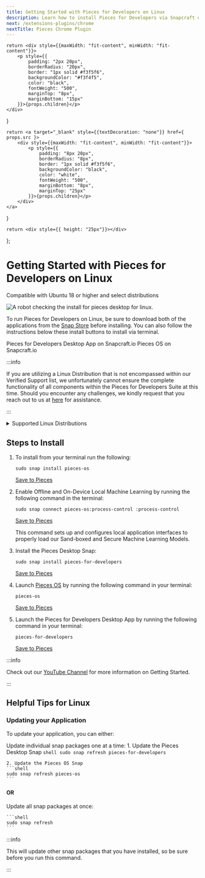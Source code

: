 ```yaml
---
title: Getting Started with Pieces for Developers on Linux
description: Learn how to install Pieces for Developers via Snapcraft or by using Shell/Bash commands on your Linux distro.
next: /extensions-plugins/chrome
nextTitle: Pieces Chrome Plugin
---
```


<link rel="canonical" href="https://docs.pieces.app/installation-getting-started/linux" />

    return <div style={{maxWidth: "fit-content", minWidth: "fit-content"}}>
        <p style={{
            padding: "2px 20px",
            borderRadius: "20px",
            border: "1px solid #f3f5f6",
            backgroundColor: "#f3f4f5",
            color: "black",
            fontWeight: "500",
            marginTop: "8px",
            marginBottom: "15px"
        }}>{props.children}</p>
    </div>
}

    return <a target="_blank" style={{textDecoration: "none"}} href={ props.src }>
        <div style={{maxWidth: "fit-content", minWidth: "fit-content"}}>
            <p style={{
                padding: "8px 20px",
                borderRadius: "8px",
                border: "1px solid #f3f5f6",
                backgroundColor: "black",
                color: "white",
                fontWeight: "500",
                marginBottom: "8px",
                marginTop: "25px"
            }}>{props.children}</p>
        </div>
    </a>
}

    return <div style={{ height: "25px"}}></div>
};

# Getting Started with Pieces for Developers on Linux

<ReleasePill>Compatible with Ubuntu 18 or higher and select distributions</ReleasePill>

![A robot checking the install for pieces desktop for linux.](/assets/installation/robots_linux.png)

To run Pieces for Developers on Linux, be sure to download both of the applications from the <a target="_blank" href="https://snapcraft.io">Snap Store</a> before installing. You can also follow the instructions below these install buttons to install via terminal.

<InstallButton src="https://snapcraft.io/pieces-for-developers">Pieces for Developers Desktop App on Snapcraft.io</InstallButton>
<InstallButton src="https://snapcraft.io/pieces-os">Pieces OS on Snapcraft.io</InstallButton>

<Spacer></Spacer>

:::info

If you are utilizing a Linux Distribution that is not encompassed within our Verified Support list, we unfortunately cannot ensure the complete functionality of all components within the Pieces for Developers Suite at this time. Should you encounter any challenges, we kindly request that you reach out to us at [here](https://getpieces.typeform.com/to/mCjBSIjF#page=installation-linux) for assistance.

:::

<Spacer></Spacer>

<details>
  <summary>Supported Linux Distributions</summary>

  Currently tested and supported Linux distributions that can be used with Pieces for Developers:

  - Ubuntu 18+
  - Pop! OS
  - Fedora 36+
  - Archcraft
  - Arch Linux
  - Linux Mint 21
  - Debian 12
  - Kali Linux 2023.3
</details>


## Steps to Install

1. To install from your terminal run the following:
    ```shell
    sudo snap install pieces-os
    ```
    [Save to Pieces](https://snippets.pieces.cloud/?p=8805498237)

2. Enable Offline and On-Device Local Machine Learning by running the following command in the terminal:
    ```shell
    sudo snap connect pieces-os:process-control :process-control
    ```
    [Save to Pieces](https://snippets.pieces.cloud/?p=b8a24c9390)

    This command sets up and configures local application interfaces to properly load our Sand-boxed and Secure Machine Learning Models.

3. Install the Pieces Desktop Snap:
    ```shell
    sudo snap install pieces-for-developers
    ```
    [Save to Pieces](https://snippets.pieces.cloud/?p=f23c48bd96)

4. Launch [Pieces OS](/docs/installation-getting-started/pieces-os) by running the following command in your terminal:
    ```shell
    pieces-os
    ```
    [Save to Pieces](https://snippets.pieces.cloud/?p=0f964fb0a1)

5. Launch the Pieces for Developers Desktop App by running the following command in your terminal:
    ```shell
    pieces-for-developers
    ```
    [Save to Pieces](https://snippets.pieces.cloud/?p=e66b498977)

:::info

Check out our <a target="_blank" href="https://www.youtube.com/@getpieces">YouTube Channel</a> for more information on Getting Started.

:::

## Helpful Tips for Linux

### Updating your Application
To update your application, you can either:

Update individual snap packages one at a time:
    1. Update the Pieces Desktop Snap
    ```shell
    sudo snap refresh pieces-for-developers
    ```

    2. Update the Pieces OS Snap
    ```shell
    sudo snap refresh pieces-os
    ```

#### OR

Update all snap packages at once:

    ```shell
    sudo snap refresh
    ```

:::info

This will update other snap packages that you have installed, so be sure before you run this command.

:::
